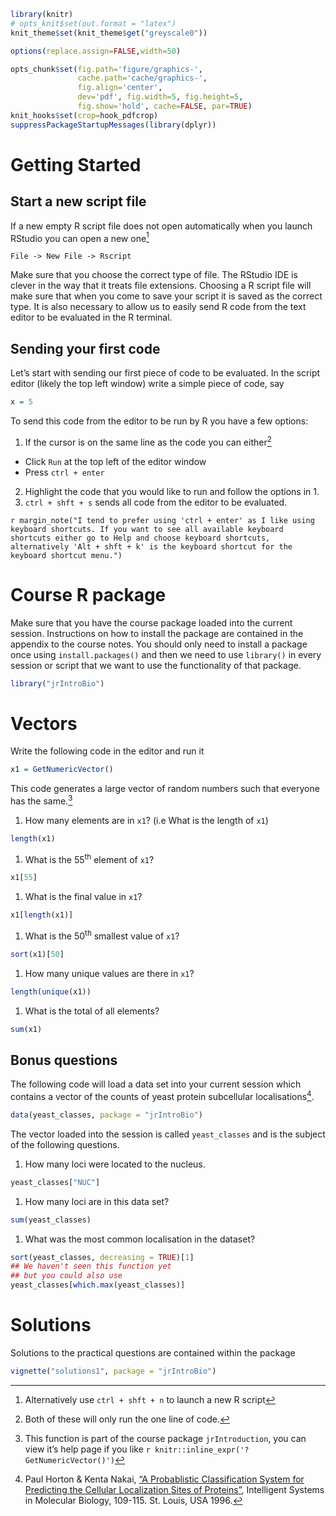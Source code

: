 ```r
library(knitr)
# opts_knit$set(out.format = "latex")
knit_theme$set(knit_theme$get("greyscale0"))

options(replace.assign=FALSE,width=50)

opts_chunk$set(fig.path='figure/graphics-', 
               cache.path='cache/graphics-', 
               fig.align='center', 
               dev='pdf', fig.width=5, fig.height=5, 
               fig.show='hold', cache=FALSE, par=TRUE)
knit_hooks$set(crop=hook_pdfcrop)
suppressPackageStartupMessages(library(dplyr))
```


# Getting Started

## Start a new script file

If a new empty R script file does not open automatically when you launch RStudio you can open a new one^[Alternatively use `ctrl + shft + n` to launch a new R script]

```
File -> New File -> Rscript
```

Make sure that you choose the correct type of file. The RStudio IDE is clever in the way that it treats file extensions. Choosing a R script file will make sure that when you come to save your script it is saved as the correct type. It is also necessary to allow us to easily send R code from the text editor to be evaluated in the R terminal.

## Sending your first code

Let's start with sending our first piece of code to be evaluated. In the script editor (likely the top left window) write a simple piece of code, say

```r
x = 5
```

To send this code from the editor to be run by R you have a few options:

1. If the cursor is on the same line as the code you can either^[Both of these will only run the one line of code.]
+ Click `Run` at the top left of the editor window
+ Press `ctrl + enter`
2. Highlight the code that you would like to run and follow the options in 1.
3. `ctrl + shft + s` sends all code from the editor to be evaluated.

`r margin_note("I tend to prefer using 'ctrl + enter' as I like using keyboard shortcuts. If you want to see all available keyboard shortcuts either go to Help and choose keyboard shortcuts, alternatively 'Alt + shft + k' is the keyboard shortcut for the keyboard shortcut menu.")`

# Course R package

Make sure that you have the course package loaded into the current session. Instructions on how to install the package are contained in the appendix to the course notes. You should only need to install a package once using `install.packages()` and then we need to use `library()` in every session or script that we want to use the functionality of that package.

```r
library("jrIntroBio")
```

# Vectors

Write the following code in the editor and run it

```r
x1 = GetNumericVector()
```

This code generates a large vector of random numbers such that everyone has the same.^[This function is part of the course package `jrIntroduction`, you can view it's help page if you like `r knitr::inline_expr('?GetNumericVector()')`]

(1) How many elements are in `x1`? (i.e What is the length of `x1`)

```r
length(x1)
```

(1) What is the 55^th^ element of `x1`?

```r
x1[55]
```

(1) What is the final value in `x1`?

```r
x1[length(x1)]
```

(1) What is the 50^th^ smallest value of `x1`?

```r
sort(x1)[50]
```

(1) How many unique values are there in `x1`?

```r
length(unique(x1))
```

(1) What is the total of all elements?

```r
sum(x1)
```

## Bonus questions


The following code will load a data set into your current session which contains a vector of the counts of yeast protein subcellular localisations[^1].

[^1]: Paul Horton & Kenta Nakai, ["A Probablistic Classification System for Predicting the Cellular Localization Sites of Proteins"](https://www.aaai.org/Papers/ISMB/1996/ISMB96-012.pdf), Intelligent Systems in Molecular Biology, 109-115. St. Louis, USA 1996. 

```r
data(yeast_classes, package = "jrIntroBio")
```

The vector loaded into the session is called `yeast_classes` and is the subject of the following questions.

(1)  How many loci were located to the nucleus.

```r
yeast_classes["NUC"]
```

(1) How many loci are in this data set?

```r
sum(yeast_classes)
```

(1) What was the most common localisation in the dataset?

```r
sort(yeast_classes, decreasing = TRUE)[1]
## We haven't seen this function yet 
## but you could also use
yeast_classes[which.max(yeast_classes)]
```

# Solutions

Solutions to the practical questions are contained within the package

```r
vignette("solutions1", package = "jrIntroBio")
```

